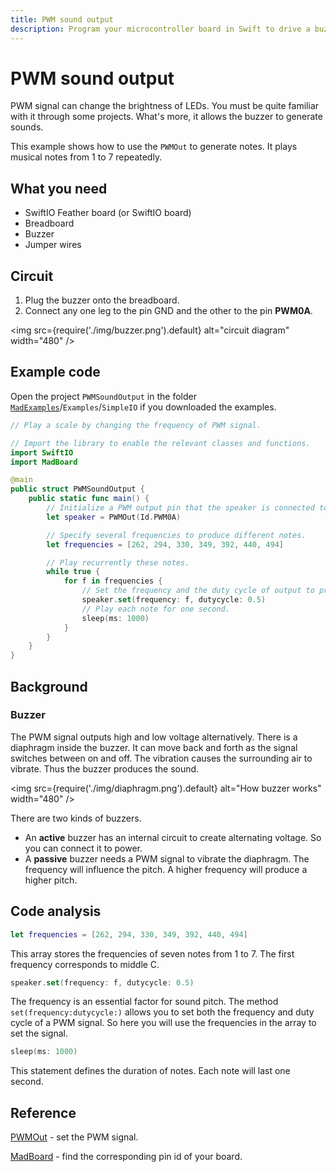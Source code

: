 ```yaml
---
title: PWM sound output
description: Program your microcontroller board in Swift to drive a buzzer. It will generate PWM signals to make the buzzer play a scale.
---
```


# PWM sound output

PWM signal can change the brightness of LEDs. You must be quite familiar with it through some projects. What's more, it allows the buzzer to generate sounds.

This example shows how to use the `PWMOut` to generate notes. It plays musical notes from 1 to 7 repeatedly.

## What you need

- SwiftIO Feather board (or SwiftIO board)
- Breadboard
- Buzzer
- Jumper wires

## Circuit

1. Plug the buzzer onto the breadboard.
2. Connect any one leg to the pin GND and the other to the pin **PWM0A**. 

<img
  src={require('./img/buzzer.png').default}
  alt="circuit diagram" width="480"
/>

## Example code

Open the project `PWMSoundOutput` in the folder [`MadExamples`](https://github.com/madmachineio/MadExamples)/`Examples`/`SimpleIO` if you downloaded the examples.

```swift title="PWMSoundOutput.swift" showLineNumbers
// Play a scale by changing the frequency of PWM signal.

// Import the library to enable the relevant classes and functions.
import SwiftIO
import MadBoard

@main
public struct PWMSoundOutput {
    public static func main() {
        // Initialize a PWM output pin that the speaker is connected to.
        let speaker = PWMOut(Id.PWM0A)

        // Specify several frequencies to produce different notes.
        let frequencies = [262, 294, 330, 349, 392, 440, 494]

        // Play recurrently these notes.
        while true {
            for f in frequencies {
                // Set the frequency and the duty cycle of output to produce each note.
                speaker.set(frequency: f, dutycycle: 0.5)
                // Play each note for one second.
                sleep(ms: 1000)
            }
        }
    }
}
```
## Background

### Buzzer

The PWM signal outputs high and low voltage alternatively. There is a diaphragm inside the buzzer. It can move back and forth as the signal switches between on and off. The vibration causes the surrounding air to vibrate. Thus the buzzer produces the sound. 

<img
  src={require('./img/diaphragm.png').default}
  alt="How buzzer works" width="480"
/>

There are two kinds of buzzers. 
* An **active** buzzer has an internal circuit to create alternating voltage. So you can connect it to power. 
* A **passive** buzzer needs a PWM signal to vibrate the diaphragm. The frequency will influence the pitch. A higher frequency will produce a higher pitch.



## Code analysis

```swift
let frequencies = [262, 294, 330, 349, 392, 440, 494]
```

This array stores the frequencies of seven notes from 1 to 7. The first frequency corresponds to middle C. 

```swift
speaker.set(frequency: f, dutycycle: 0.5)
```

The frequency is an essential factor for sound pitch. The method `set(frequency:dutycycle:)` allows you to set both the frequency and duty cycle of a PWM signal. So here you will use the frequencies in the array to set the signal.

```swift
sleep(ms: 1000)
```
This statement defines the duration of notes. Each note will last one second.

## Reference

[PWMOut](https://madmachineio.github.io/SwiftIO/documentation/swiftio/pwmout) - set the PWM signal.

[MadBoard](https://github.com/madmachineio/MadBoards) - find the corresponding pin id of your board.